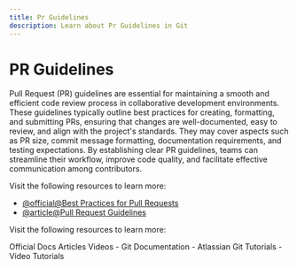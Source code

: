 ```yaml
---
title: Pr Guidelines
description: Learn about Pr Guidelines in Git
---
```


# PR Guidelines

Pull Request (PR) guidelines are essential for maintaining a smooth and efficient code review process in collaborative development environments. These guidelines typically outline best practices for creating, formatting, and submitting PRs, ensuring that changes are well-documented, easy to review, and align with the project's standards. They may cover aspects such as PR size, commit message formatting, documentation requirements, and testing expectations. By establishing clear PR guidelines, teams can streamline their workflow, improve code quality, and facilitate effective communication among contributors.

Visit the following resources to learn more:

- [@official@Best Practices for Pull Requests](https://docs.github.com/en/pull-requests/collaborating-with-pull-requests/getting-started/best-practices-for-pull-requests)
- [@article@Pull Request Guidelines](https://opensource.creativecommons.org/contributing-code/pr-guidelines/)

Visit the following resources to learn more:

<Tabs defaultValue="official">
<TabsList>
<TabsTrigger value="official">Official Docs</TabsTrigger>
<TabsTrigger value="article">Articles</TabsTrigger>
<TabsTrigger value="video">Videos</TabsTrigger>
</TabsList>

<TabsContent value="official">
- <Link href="https://git-scm.com/docs">Git Documentation</Link>
</TabsContent>
<TabsContent value="article">
- <Link href="https://www.atlassian.com/git/tutorials">Atlassian Git Tutorials</Link>
</TabsContent>
<TabsContent value="video">
- <Link href="https://www.youtube.com/results?search_query=git+pr-guidelines+tutorial">Video Tutorials</Link>
</TabsContent>
</Tabs>

<Outlet path="6-workflows/best-practices/pr-guidelines" />
